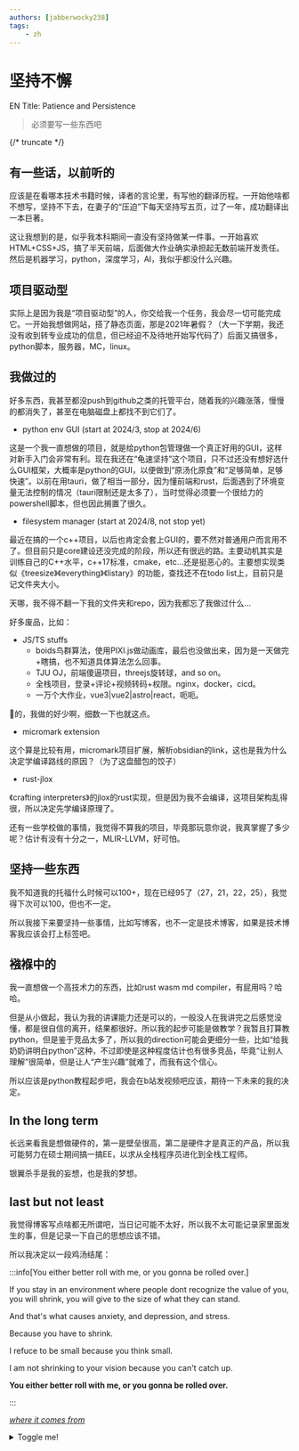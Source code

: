 ```yaml
---
authors: [jabberwocky238]
tags: 
    - zh
---
```


# 坚持不懈

EN Title: Patience and Persistence

> 必须要写一些东西吧

{/* truncate */}

## 有一些话，以前听的

应该是在看哪本技术书籍时候，译者的言论里，有写他的翻译历程。一开始他啥都不想写，坚持不下去，在妻子的“压迫”下每天坚持写五页，过了一年，成功翻译出一本巨著。

这让我想到的是，似乎我本科期间一直没有坚持做某一件事。一开始喜欢HTML+CSS+JS，搞了半天前端，后面做大作业确实承担起无数前端开发责任。然后是机器学习，python，深度学习，AI，我似乎都没什么兴趣。

## 项目驱动型

实际上是因为我是“项目驱动型”的人，你交给我一个任务，我会尽一切可能完成它。一开始我想做网站，搭了静态页面，那是2021年暑假？（大一下学期，我还没有收到转专业成功的信息，但已经迫不及待地开始写代码了）后面又搞很多，python脚本，服务器，MC，linux。

## 我做过的

好多东西，我甚至都没push到github之类的托管平台，随着我的兴趣涨落，慢慢的都消失了，甚至在电脑磁盘上都找不到它们了。

+ python env GUI (start at 2024/3, stop at 2024/6)

这是一个我一直想做的项目，就是给python包管理做一个真正好用的GUI，这样对新手入门会非常有利。现在我还在“龟速坚持”这个项目，只不过还没有想好选什么GUI框架，大概率是python的GUI，以便做到“原汤化原食”和“足够简单，足够快速”。以前在用tauri，做了相当一部分，因为懂前端和rust，后面遇到了环境变量无法控制的情况（tauri限制还是太多了），当时觉得必须要一个很给力的powershell脚本，但也因此搁置了很久。

+ filesystem manager (start at 2024/8, not stop yet)

最近在搞的一个c++项目，以后也肯定会套上GUI的，要不然对普通用户而言用不了。但目前只是core建设还没完成的阶段，所以还有很远的路。主要动机其实是训练自己的C++水平，c++17标准，cmake，etc...还是挺恶心的。主要想实现类似《treesize》《everything》《listary》的功能，查找还不在todo list上，目前只是记文件夹大小。

天哪，我不得不翻一下我的文件夹和repo，因为我都忘了我做过什么...

好多废品，比如：

+ JS/TS stuffs
  + boids鸟群算法，使用PIXI.js做动画库，最后也没做出来，因为是一天做完+瞎搞，也不知道具体算法怎么回事。
  + TJU OJ，前端傻逼项目，threejs旋转球，and so on。
  + 全栈项目，登录+评论+视频转码+权限。nginx，docker，cicd。
  + 一万个大作业，vue3|vue2|astro|react，呃呃。

🐎的，我做的好少啊，细数一下也就这点。

+ micromark extension

这个算是比较有用，micromark项目扩展，解析obsidian的link，这也是我为什么决定学编译路线的原因？（为了这盘醋包的饺子）

+ rust-jlox

《crafting interpreters》的jlox的rust实现，但是因为我不会编译，这项目架构乱得很，所以决定先学编译原理了。

还有一些学校做的事情，我觉得不算我的项目，毕竟那玩意你说，我真掌握了多少呢？估计有没有十分之一，MLIR-LLVM，好可怕。

## 坚持一些东西

我不知道我的托福什么时候可以100+，现在已经95了（27，21，22，25），我觉得下次可以100，但也不一定。

所以我接下来要坚持一些事情，比如写博客，也不一定是技术博客，如果是技术博客我应该会打上标签吧。

## 襁褓中的

我一直想做一个高技术力的东西，比如rust wasm md compiler，有屁用吗？哈哈。

但是从小做起，我认为我的讲课能力还是可以的，一般没人在我讲完之后感觉没懂，都是很自信的离开，结果都很好。所以我的起步可能是做教学？我暂且打算教python，但是鉴于竞品太多了，所以我的direction可能会更细分一些，比如“给我奶奶讲明白python”这种，不过即使是这种程度估计也有很多竞品，毕竟“让别人理解”很简单，但是让人“产生兴趣”就难了，而我有这个信心。

所以应该是python教程起步吧，我会在b站发视频吧应该，期待一下未来的我的决定。

## In the long term

长远来看我是想做硬件的，第一是壁垒很高，第二是硬件才是真正的产品，所以我可能努力在硕士期间搞一搞EE，以求从全栈程序员进化到全栈工程师。

银翼杀手是我的妄想，也是我的梦想。

## last but not least

我觉得博客写点啥都无所谓吧，当日记可能不太好，所以我不太可能记录家里面发生的事，但是记录一下自己的思想应该不错。

所以我决定以一段鸡汤结尾：

:::info[You either better roll with me, or you gonna be rolled over.]

If you stay in an environment where people dont recognize the value of you, you will shrink, you will give to the size of what they can stand.

And that's what causes anxiety, and depression, and stress. 

Because you have to shrink.

I refuce to be small because you think small.

I am not shrinking to your vision because you can't catch up.

**You either better roll with me, or you gonna be rolled over.**

:::

[*where it comes from*](https://www.bilibili.com/video/BV1MMpgeZEiq)

<details>
  <summary>Toggle me!</summary>

  This is the detailed content

  ```js
  console.log("Markdown features including the code block are available");
  ```

  You can use Markdown here including **bold** and _italic_ text, and [inline link](https://docusaurus.io)
  <details>
    <summary>Nested toggle! Some surprise inside...</summary>

    😲😲😲😲😲
  </details>
</details>